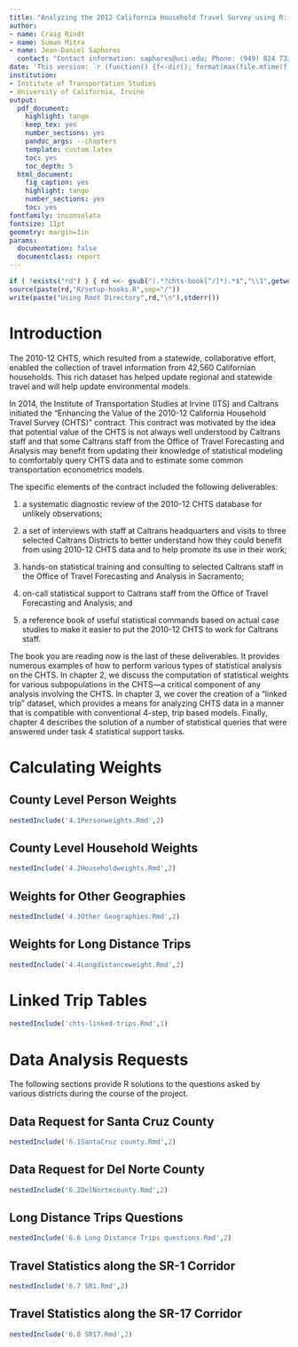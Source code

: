 ```yaml
---
title: "Analyzing the 2012 California Household Travel Survey using R: Summary"
author:
- name: Craig Rindt
- name: Suman Mitra
- name: Jean-Daniel Saphores
  contact: "Contact information: saphores@uci.edu; Phone: (949) 824 7334"
date: 'This version: `r (function() {f<-dir(); format(max(file.mtime(f[grepl("^.*\\.Rmd$",f)])), format="%B %d, %Y")})()`'
institution:
- Institute of Transportation Studies
- University of California, Irvine
output:
  pdf_document:
    highlight: tango
    keep_tex: yes
    number_sections: yes
    pandoc_args: --chapters
    template: custom.latex
    toc: yes
    toc_depth: 5
  html_document:
    fig_caption: yes
    highlight: tango
    number_sections: yes
    toc: yes
fontfamily: inconsolata
fontsize: 11pt
geometry: margin=1in
params:
  documentation: false
  documentclass: report
---
```


```r
if ( !exists("rd") ) { rd <<- gsub("(.*?chts-book[^/]*).*$","\\1",getwd()) } 
source(paste(rd,"R/setup-hooks.R",sep="/"))
write(paste("Using Root Directory",rd,"\n"),stderr())
```


# Introduction

The 2010-12 CHTS, which resulted from a statewide, collaborative
effort, enabled the collection of travel information from 42,560
Californian households. This rich dataset has helped update regional
and statewide travel and will help update environmental models.

In 2014, the Institute of Transportation Studies at Irvine (ITS) and
Caltrans initiated the "Enhancing the Value of the 2010-12 California
Household Travel Survey (CHTS)" contract.  This contract was motivated
by the idea that potential value of the CHTS is not always well
understood by Caltrans staff and that some Caltrans staff from the
Office of Travel Forecasting and Analysis may benefit from updating
their knowledge of statistical modeling to comfortably query CHTS data
and to estimate some common transportation econometrics models.

The specific elements of the contract included the following
deliverables:

1. a systematic diagnostic review of the 2010-12 CHTS database for
   unlikely observations;

2. a set of interviews with staff at Caltrans headquarters and visits to three
   selected Caltrans Districts to better understand how they could
   benefit from using 2010-12 CHTS data and to help promote its use in
   their work;

3. hands-on statistical training and consulting to selected Caltrans
   staff in the Office of Travel Forecasting and Analysis in
   Sacramento;

4. on-call statistical support to Caltrans staff from the
   Office of Travel Forecasting and Analysis; and

5. a reference book of useful statistical commands based
   on actual case studies to make it easier to put the 2010-12 CHTS to
   work for Caltrans staff.

The book you are reading now is the last of these deliverables.  It
provides numerous examples of how to perform various types of
statistical analysis on the CHTS.  In chapter 2, we discuss the
computation of statistical weights for various subpopulations in the
CHTS---a critical component of any analysis involving the CHTS.  In
chapter 3, we cover the creation of a "linked trip" dataset, which
provides a means for analyzing CHTS data in a manner that is
compatible with conventional 4-step, trip based models.  Finally,
chapter 4 describes the solution of a number of statistical queries
that were answered under task 4 statistical support tasks.


# Calculating Weights

## County Level Person Weights


```r
nestedInclude('4.1Personweights.Rmd',2)
```

## County Level Household Weights


```r
nestedInclude('4.2Householdweights.Rmd',2)
```


## Weights for Other Geographies

```r
nestedInclude('4.3Other Geographies.Rmd',2)
```

## Weights for Long Distance Trips

```r
nestedInclude('4.4Longdistanceweight.Rmd',2)
```

# Linked Trip Tables

```r
nestedInclude('chts-linked-trips.Rmd',1)
```

# Data Analysis Requests

The following sections provide R solutions to the questions asked by various districts
during the course of the project.

## Data Request for Santa Cruz County


```r
nestedInclude('6.1SantaCruz county.Rmd',2)
```


## Data Request for Del Norte County


```r
nestedInclude('6.2DelNortecounty.Rmd',2)
```


## Long Distance Trips Questions


```r
nestedInclude('6.6 Long Distance Trips questions.Rmd',2)
```

## Travel Statistics along the SR-1 Corridor


```r
nestedInclude('6.7 SR1.Rmd',2)
```

## Travel Statistics along the SR-17 Corridor


```r
nestedInclude('6.8 SR17.Rmd',2)
```

